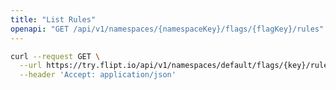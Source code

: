 ```yaml
---
title: "List Rules"
openapi: "GET /api/v1/namespaces/{namespaceKey}/flags/{flagKey}/rules"
---
```


<RequestExample>

```bash
curl --request GET \
  --url https://try.flipt.io/api/v1/namespaces/default/flags/{key}/rules \
  --header 'Accept: application/json'
```

</RequestExample>
